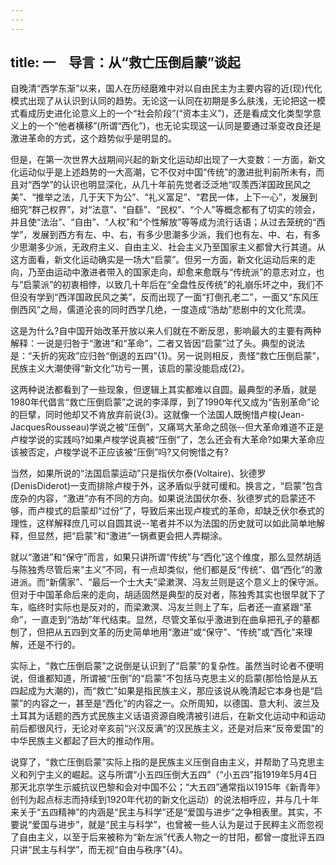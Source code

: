 ```yaml
---
---
---
```

title: 一　导言：从“救亡压倒启蒙”谈起
---



自晚清“西学东渐”以来，国人在历经磨难中对以自由民主为主要内容的近(现)代化模式出现了从认识到认同的趋势。无论这一认同在初期是多么肤浅，无论把这一模式看成历史进化论意义上的一个“社会阶段”(“资本主义”)，还是看成文化类型学意义上的一个“他者横移”(所谓“西化”)，也无论实现这一认同是要通过渐变改良还是激进革命的方式，这个趋势似乎是明显的。

但是，在第一次世界大战期间兴起的新文化运动却出现了一大变数：一方面，新文化运动似乎是上述趋势的一大高潮，它不仅对中国“传统”的激进批判前所未有，而且对“西学”的认识也明显深化，从几十年前先觉者泛泛地“叹羡西洋国政民风之美”、“推举之法，几于天下为公”、“礼义富足”、“君民一体，上下一心”，发展到细究“群己权界”，对“法意”、“自繇”、“民权”、“个人”等概念都有了切实的领会，并且使“法治”、“自由”、“人权”和“个性解放”等等成为流行话语；从过去笼统的“西学”，发展到西方有左、中、右，有多少思潮多少派，我们也有左、中、右，有多少思潮多少派，无政府主义、自由主义、社会主义乃至国家主义都曾大行其道。从这方面看，新文化运动确实是一场大“启蒙”。但另一方面，新文化运动后来的走向，乃至由运动中激进者带入的国家走向，却愈来愈既与“传统派”的意志对立，也与“启蒙派”的初衷相悖，以致几十年后在“全盘性反传统”的礼崩乐坏之中，我们不但没有学到“西洋国政民风之美”，反而出现了一面“打倒孔老二”，一面又“东风压倒西风”之局，儒道沦丧的同时西学几绝，一度造成“浩劫”悲剧中的文化荒漠。

这是为什么?自中国开始改革开放以来人们就在不断反思，影响最大的主要有两种解释：一说是归咎于“激进”和“革命”，二者又皆因“启蒙”过了头。典型的说法是：“夭折的宪政”应归咎“倒退的五四”{1}。另一说则相反，责怪“救亡压倒启蒙”，民族主义大潮使得“新文化”功亏一篑，该启的蒙没能启成{2}。

这两种说法都看到了一些现象，但逻辑上其实都难以自圆。最典型的矛盾，就是1980年代倡言“救亡压倒启蒙”之说的李泽厚，到了1990年代又成为“告别革命”论的巨擘，同时他却又不肯放弃前说{3}。这就像一个法国人既惋惜卢梭(Jean-JacquesRousseau)学说之被“压倒”，又痛骂大革命之鸱张--但大革命难道不正是卢梭学说的实践吗?如果卢梭学说真被“压倒”了，怎么还会有大革命?如果大革命应该被否定，卢梭学说不正应该被“压倒”吗?又何惋惜之有?

当然，如果所说的“法国启蒙运动”只是指伏尔泰(Voltaire)、狄德罗(DenisDiderot)一支而排除卢梭于外，这矛盾似乎就可缓和。换言之，“启蒙”包含庞杂的内容，“激进”亦有不同的方向。如果说法国伏尔泰、狄德罗式的启蒙还不够，而卢梭式的启蒙却“过份”了，导致后来出现卢梭式的革命，却缺乏伏尔泰式的理性，这样解释庶几可以自圆其说--笔者并不以为法国的历史就可以如此简单地解释，但显然，把“启蒙”和“激进”一锅煮更会把人弄糊涂。

就以“激进”和“保守”而言，如果只讲所谓“传统”与“西化”这个维度，那么显然胡适与陈独秀尽管后来“主义”不同，有一点却类似，他们都是反“传统”、倡“西化”的激进派。而“新儒家”、“最后一个士大夫”梁漱溟、冯友兰则是这个意义上的保守派。但对于中国革命后来的走向，胡适固然是典型的反对者，陈独秀其实也很早就下了车，临终时实际也是反对的，而梁漱溟、冯友兰则上了车，后者还一直紧跟“革命”，一直走到“浩劫”年代结束。显然，尽管文革似乎激进到在曲阜把孔子的墓都刨了，但把从五四到文革的历史简单地用“激进”或“保守”、“传统”或“西化”来理解，还是不行的。

实际上，“救亡压倒启蒙”之说倒是认识到了“启蒙”的复杂性。虽然当时论者不便明说，但谁都知道，所谓被“压倒”的“启蒙”不包括马克思主义的启蒙(那恰恰是从五四起成为大潮的)，而“救亡”如果是指民族主义，那应该说从晚清起它本身也是“启蒙”的内容之一，甚至是“西化”的内容之一。众所周知，以德国、意大利、波兰及土耳其为话题的西方式民族主义话语资源自晚清被引进后，在新文化运动中和运动前后都很风行，无论对辛亥前“兴汉反满”的汉民族主义，还是对后来“反帝爱国”的中华民族主义都起了巨大的推动作用。

说穿了，“救亡压倒启蒙”实际上指的是民族主义压倒自由主义，并帮助了马克思主义和列宁主义的崛起。这与所谓“小五四压倒大五四”（“小五四”指1919年5月4日那天北京学生示威抗议巴黎和会对中国不公；“大五四”通常指以1915年《新青年》创刊为起点标志而持续到1920年代初的新文化运动）的说法相呼应，并与几十年来关于“五四精神”的内涵是“民主与科学”还是“爱国与进步”之争相表里。其实，不要说“爱国与进步”，就是“民主与科学”，也曾被一些人认为是过于民粹主义而忽视了自由主义，以至于后来被称为“新左派”代表人物之一的甘阳，都曾一度批评五四只讲“民主与科学”，而无视“自由与秩序”{4}。